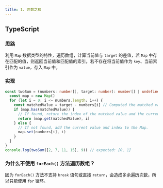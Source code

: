 ```yaml
---
title: 1. 两数之和
---
```


## TypeScript

### 思路

利用 `Map` 数据类型的特性，遍历数组，计算当前值与 `target` 的差值，若 `Map` 中存在匹配的值，则返回当前值和匹配值的索引，若不存在将当前值作为 `key`、当前索引作为 `value`，存入 `Map` 中。

### 实现

```typescript title="TypeScript"
const twoSum = (numbers: number[], target: number): number[] | undefined => {
  const map = new Map()
  for (let i = 0; i <= numbers.length; i++) {
    const matchedValue = target - numbers[i] // Computed the matched value and try to find it in the Map.
    if (map.has(matchedValue)) {
      // If found, return the index of the matched value and the current index.
      return [map.get(matchedValue), i]
    } else {
      // If not found, add the current value and index to the Map.
      map.set(numbers[i], i)
    }
  }
}
console.log(twoSum([2, 7, 11, 15], 9)) // expected: [0, 1]
```

### 为什么不使用 `forEach()` 方法遍历数组？

因为 `forEach()` 方法不支持 `break` 语句或直接 `return`，会造成多余遍历次数，所以只能使用 `for` 循环。
